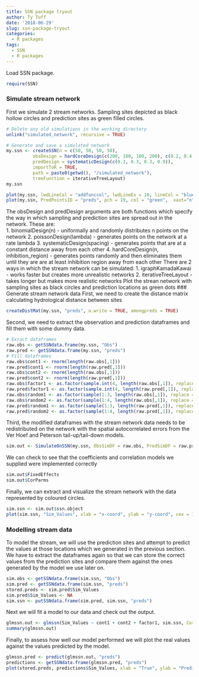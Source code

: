 ```yaml
---
title: SSN package tryout
author: Ty Tuff
date: '2018-06-29'
slug: ssn-package-tryout
categories:
  - R packages
tags:
  - SSN
  - R packages
---
```


Load SSN package.
```r
require(SSN)
```

### Simulate stream network
First we simulate 2 stream networks. Sampling sites depicted as black hollow circles and prediction sites as green filled circles.

```r
# Delete any old simulations in the working directory
unlink("simulated_network", recursive = TRUE)

# Generate and save a simulated network
my.ssn <- createSSN(n = c(50, 50, 50, 50),
          obsDesign = hardCoreDesign(c(200, 100, 100, 200), c(0.2, 0.4, 0.6, 0.6)),
          predDesign = systematicDesign(c(0.3, 0.3, 0.3, 0.9)),
          importToR = TRUE,
          path = paste0(getwd(), "/simulated_network"),
          treeFunction = iterativeTreeLayout)
my.ssn

```


```r
plot(my.ssn, lwdLineCol = "addfunccol", lwdLineEx = 10, lineCol = "blue", cex = .2, pch = 19, xlab = "", ylab = "", bty="n", xaxt="n", yaxt="n")
plot(my.ssn, PredPointsID = "preds", pch = 19, col = "green",  xaxt="n", yaxt="n", add=TRUE, cex=0.1)

```


The obsDesign and predDesign arguments are both functions which specify the way in which sampling and prediction sites are spread out in the network. These are:  
1.  binomialDesign(n) - uniformally and randomly distributes n points on the network
2.  poissonDesign(lambda) - generates points on the network at a rate lambda
3.  systematicDesign(spacing) - generates points that are at a constant distance away from each other
4.  hardCoreDesign(n, inhibition_region) - generates points randomly and then eliminates them until they are are at least inhibition region away from each other
There are 2 ways in which the stream network can be simulated:
1.  igraphKamadaKawai   -  works faster but creates more unrealistic networks
2.  iterativeTreeLayout - takes longer but makes more realistic networks
Plot the strean network with sampling sites as black circles and prediction locations as green dots
### Generate stream network data
First, we need to create the distance matrix calculating hydrological distance between sites

```r
createDistMat(my.ssn, "preds", o.write = TRUE, amongpreds = TRUE)
```


Second, we need to extract the observation and prediction dataframes and fill them with some dummy data.
```r
# Exract dataframes
raw.obs <- getSSNdata.frame(my.ssn, "Obs")
raw.pred <- getSSNdata.frame(my.ssn, "preds")
# Fill dataframes
raw.obs$cont1 <- rnorm(length(raw.obs[,1]))
raw.pred$cont1 <- rnorm(length(raw.pred[,1]))
raw.obs$cont2 <- rnorm(length(raw.obs[,1]))
raw.pred$cont2 <- rnorm(length(raw.pred[,1]))
raw.obs$factor1 <- as.factor(sample.int(4, length(raw.obs[,1]), replace = TRUE))
raw.pred$factor1 <- as.factor(sample.int(4, length(raw.pred[,1]), replace = TRUE))
raw.obs$random1 <- as.factor(sample(1:3, length(raw.obs[,1]), replace = TRUE))
raw.obs$random2 <- as.factor(sample(1:4, length(raw.obs[,1]), replace = TRUE))
raw.pred$random1 <- as.factor(sample(1:3, length(raw.pred[,1]), replace = TRUE))
raw.pred$random2 <- as.factor(sample(1:4, length(raw.pred[,1]), replace = TRUE))
```

Third, the modified dataframes with the stream network data needs to be redistributed on the network with the spatial autocorrelated errors from the Ver Hoef and Peterson tail-up/tail-down models.
```r
sim.out <- SimulateOnSSN(my.ssn, ObsSimDF = raw.obs, PredSimDF = raw.pred, "preds", formula = ~ cont1 + cont2 + factor1, coefficients = c(10, 1, 0, -2, 0, 2), CorModels = c("LinearSill.tailup", "Mariah.taildown", "Exponential.Euclid", "random1", "random2"), use.nugget = TRUE, CorParms = c(3, 10, 2, 10, 1, 5, 1, 0.5, 0.1), addfunccol = "addfunccol")
```


We can check to see that the coefficients and correlation models we supplied were implemented correctly
```r
sim.out$FixedEffects
sim.out$CorParms
```


Finally, we can extract and visualize the stream network with the data represented by coloured circles.
```r
sim.ssn <- sim.out$ssn.object
plot(sim.ssn, "Sim_Values", xlab = "x-coord", ylab = "y-coord", cex = 1.5)
```

### Modelling stream data
To model the stream, we will use the prediction sites and attempt to predict the values at those locations which we generated in the previous section.
We have to extract the dataframes again so that we can store the correct values from the prediction sites and compare them against the ones generated by the model we use later on.
```r
sim.obs <- getSSNdata.frame(sim.ssn, "Obs")
sim.pred <- getSSNdata.frame(sim.ssn, "preds")
stored.preds <- sim.pred$Sim_Values
sim.pred$Sim_Values <- NA
sim.ssn <- putSSNdata.frame(sim.pred, sim.ssn, "preds")
```

Next we will fit a model to our data and check out the output.
```r
glmssn.out <- glmssn(Sim_Values ~ cont1 + cont2 + factor1, sim.ssn, CorModels = c("LinearSill.tailup", "Mariah.taildown", "Exponential.Euclid", "random1", "random2"), addfunccol = "addfunccol")
summary(glmssn.out)
```



Finally, to assess how well our model performed we will plot the real values against the values predicted by the model.
```r
glmssn.pred <- predict(glmssn.out, "preds")
predictions <- getSSNdata.frame(glmssn.pred, "preds")
plot(stored.preds, predictions$Sim_Values, xlab = "True", ylab = "Predicted", pch = 19)
```








